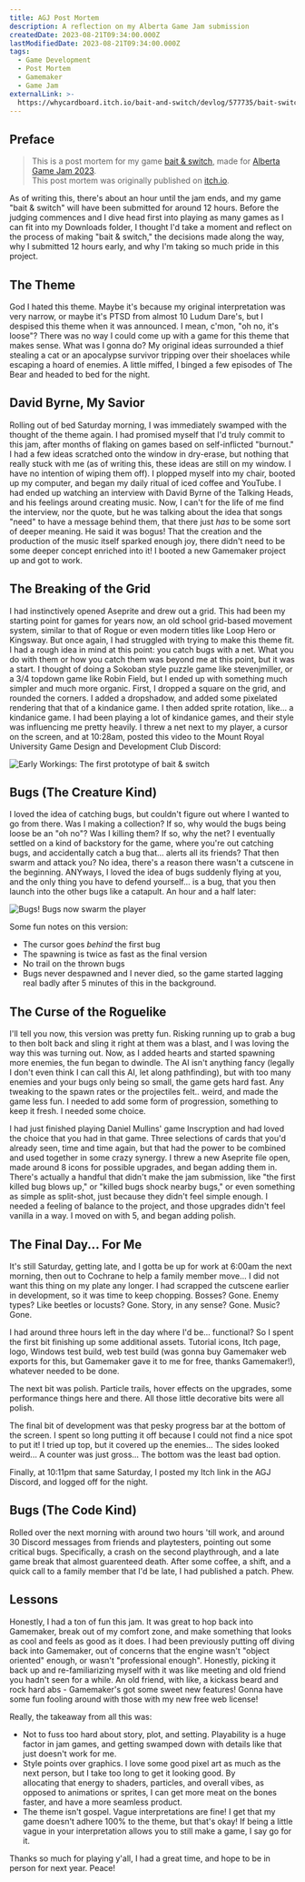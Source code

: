---
title: AGJ Post Mortem
description: A reflection on my Alberta Game Jam submission
createdDate: 2023-08-21T09:34:00.000Z
lastModifiedDate: 2023-08-21T09:34:00.000Z
tags:
  - Game Development
  - Post Mortem
  - Gamemaker
  - Game Jam
externalLink: >-
  https://whycardboard.itch.io/bait-and-switch/devlog/577735/bait-switch-a-postmortem
---

## Preface

> This is a post mortem for my game [bait & switch](https://whycardboard.itch.io/bait-and-switch), made for [Alberta Game Jam 2023](https://itch.io/jam/alberta-game-jam-2023).\
> This post mortem was originally published on [itch.io](https://whycardboard.itch.io/bait-and-switch/devlog/577735/bait-switch-a-postmortem).

As of writing this, there's about an hour until the jam ends, and my game "bait & switch" will have been submitted for around 12 hours. Before the judging commences and I dive head first into playing as many games as I can fit into my Downloads folder, I thought I'd take a moment and reflect on the process of making "bait & switch," the decisions made along the way, why I submitted 12 hours early, and why I'm taking so much pride in this project.

## The Theme

God I hated this theme. Maybe it's because my original interpretation was very narrow, or maybe it's PTSD from almost 10 Ludum Dare's, but I despised this theme when it was announced. I mean, c'mon, "oh no, it's loose"? There was no way I could come up with a game for this theme that makes sense. What was I gonna do? My original ideas surrounded a thief stealing a cat or an apocalypse survivor tripping over their shoelaces while escaping a hoard of enemies. A little miffed, I binged a few episodes of The Bear and headed to bed for the night.

## David Byrne, My Savior

Rolling out of bed Saturday morning, I was immediately swamped with the thought of the theme again. I had promised myself that I'd truly commit to this jam, after months of flaking on games based on self-inflicted "burnout." I had a few ideas scratched onto the window in dry-erase, but nothing that really stuck with me (as of writing this, these ideas are still on my window. I have no intention of wiping them off). I plopped myself into my chair, booted up my computer, and began my daily ritual of iced coffee and YouTube. I had ended up watching an interview with David Byrne of the Talking Heads, and his feelings around creating music. Now, I can't for the life of me find the interview, nor the quote, but he was talking about the idea that songs "need" to have a message behind them, that there just _has_ to be some sort of deeper meaning. He said it was bogus! That the creation and the production of the music itself sparked enough joy, there didn't need to be some deeper concept enriched into it! I booted a new Gamemaker project up and got to work.

## The Breaking of the Grid

I had instinctively opened Aseprite and drew out a grid. This had been my starting point for games for years now, an old school grid-based movement system, similar to that of Rogue or even modern titles like Loop Hero or Kingsway. But once again, I had struggled with trying to make this theme fit. I had a rough idea in mind at this point: you catch bugs with a net. What you do with them or how you catch them was beyond me at this point, but it was a start. I thought of doing a Sokoban style puzzle game like stevenjmiller, or a 3/4 topdown game like Robin Field, but I ended up with something much simpler and much more organic. First, I dropped a square on the grid, and rounded the corners. I added a dropshadow, and added some pixelated rendering that that of a kindanice game. I then added sprite rotation, like... a kindanice game. I had been playing a lot of kindanice games, and their style was influencing me pretty heavily. I threw a net next to my player, a cursor on the screen, and at 10:28am, posted this video to the Mount Royal University Game Design and Development Club Discord:

![](/images/agj-post-mortem/5ZWH0s.gif "Early Workings: The first prototype of bait & switch")

## Bugs (The Creature Kind)

I loved the idea of catching bugs, but couldn't figure out where I wanted to go from there. Was I making a collection? If so, why would the bugs being loose be an "oh no"? Was I killing them? If so, why the net? I eventually settled on a kind of backstory for the game, where you're out catching bugs, and accidentally catch a bug that... alerts all its friends? That then swarm and attack you? No idea, there's a reason there wasn't a cutscene in the beginning. ANYways, I loved the idea of bugs suddenly flying at you, and the only thing you have to defend yourself... is a bug, that you then launch into the other bugs like a catapult. An hour and a half later:

![](/images/agj-post-mortem/NvwQPx.gif "Bugs! Bugs now swarm the player")

Some fun notes on this version:

- The cursor goes _behind_ the first bug
- The spawning is twice as fast as the final version
- No trail on the thrown bugs
- Bugs never despawned and I never died, so the game started lagging real badly after 5 minutes of this in the background.

## The Curse of the Roguelike

I'll tell you now, this version was pretty fun. Risking running up to grab a bug to then bolt back and sling it right at them was a blast, and I was loving the way this was turning out. Now, as I added hearts and started spawning more enemies, the fun began to dwindle. The AI isn't anything fancy (legally I don't even think I can call this AI, let along pathfinding), but with too many enemies and your bugs only being so small, the game gets hard fast. Any tweaking to the spawn rates or the projectiles felt.. weird, and made the game less fun. I needed to add some form of progression, something to keep it fresh. I needed some choice.

I had just finished playing Daniel Mullins' game Inscryption and had loved the choice that you had in that game. Three selections of cards that you'd already seen, time and time again, but that had the power to be combined and used together in some crazy synergy. I threw a new Aseprite file open, made around 8 icons for possible upgrades, and began adding them in. There's actually a handful that didn't make the jam submission, like "the first killed bug blows up," or "killed bugs shock nearby bugs," or even something as simple as split-shot, just because they didn't feel simple enough. I needed a feeling of balance to the project, and those upgrades didn't feel vanilla in a way. I moved on with 5, and began adding polish.

## The Final Day... For Me

It's still Saturday, getting late, and I gotta be up for work at 6:00am the next morning, then out to Cochrane to help a family member move... I did not want this thing on my plate any longer. I had scrapped the cutscene earlier in development, so it was time to keep chopping. Bosses? Gone. Enemy types? Like beetles or locusts? Gone. Story, in any sense? Gone. Music? Gone.

I had around three hours left in the day where I'd be... functional? So I spent the first bit finishing up some additional assets. Tutorial icons, Itch page, logo, Windows test build, web test build (was gonna buy Gamemaker web exports for this, but Gamemaker gave it to me for free, thanks Gamemaker!), whatever needed to be done.

The next bit was polish. Particle trails, hover effects on the upgrades, some performance things here and there. All those little decorative bits were all polish.

The final bit of development was that pesky progress bar at the bottom of the screen. I spent so long putting it off because I could not find a nice spot to put it! I tried up top, but it covered up the enemies... The sides looked weird... A counter was just gross... The bottom was the least bad option.

Finally, at 10:11pm that same Saturday, I posted my Itch link in the AGJ Discord, and logged off for the night.

## Bugs (The Code Kind)

Rolled over the next morning with around two hours 'till work, and around 30 Discord messages from friends and playtesters, pointing out some critical bugs. Specifically, a crash on the second playthrough, and a late game break that almost guarenteed death. After some coffee, a shift, and a quick call to a family member that I'd be late, I had published a patch. Phew.

## Lessons

Honestly, I had a ton of fun this jam. It was great to hop back into Gamemaker, break out of my comfort zone, and make something that looks as cool and feels as good as it does. I had been previously putting off diving back into Gamemaker, out of concerns that the engine wasn't "object oriented" enough, or wasn't "professional enough". Honestly, picking it back up and re-familiarizing myself with it was like meeting and old friend you hadn't seen for a while. An old friend, with like, a kickass beard and rock hard abs - Gamemaker's got some sweet new features! Gonna have some fun fooling around with those with my new free web license!

Really, the takeaway from all this was:

- Not to fuss too hard about story, plot, and setting. Playability is a huge factor in jam games, and getting swamped down with details like that just doesn't work for me.
- Style points over graphics. I love some good pixel art as much as the next person, but I take too long to get it looking good. By \
  allocating that energy to shaders, particles, and overall vibes, as opposed to animations or sprites, I can get more meat on the bones faster, and have a more seamless product.
- The theme isn't gospel. Vague interpretations are fine! I get that my game doesn't adhere 100% to the theme, but that's okay! If being a little vague in your interpretation allows you to still make a game, I say go for it.

Thanks so much for playing y'all, I had a great time, and hope to be in person for next year. Peace!
